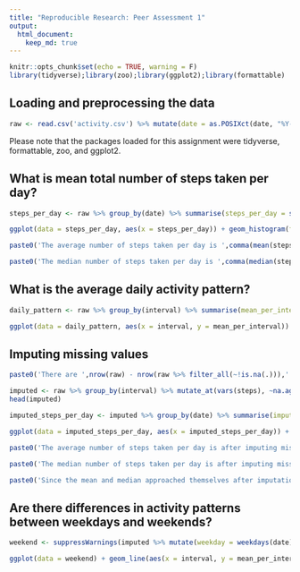 ```yaml
---
title: "Reproducible Research: Peer Assessment 1"
output: 
  html_document:
    keep_md: true
---
```


```r
knitr::opts_chunk$set(echo = TRUE, warning = F)
library(tidyverse);library(zoo);library(ggplot2);library(formattable)

```


## Loading and preprocessing the data
```r
raw <- read.csv('activity.csv') %>% mutate(date = as.POSIXct(date, "%Y-%m-$d"))
```
Please note that the packages loaded for this assignment were tidyverse, formattable, zoo, and ggplot2. 


## What is mean total number of steps taken per day?
```r
steps_per_day <- raw %>% group_by(date) %>% summarise(steps_per_day = sum(steps, na.rm = T))

ggplot(data = steps_per_day, aes(x = steps_per_day)) + geom_histogram(fill = 'blue',color = 'blue', bins = 15, alpha = 0.7) + labs(title = 'Histogram of the number of steps taken per day', y = 'Frequency', x = 'Daily steps')

paste0('The average number of steps taken per day is ',comma(mean(steps_per_day$steps_per_day),1),'.')

paste0('The median number of steps taken per day is ',comma(median(steps_per_day$steps_per_day),0),'.')

```




## What is the average daily activity pattern?
```r
daily_pattern <- raw %>% group_by(interval) %>% summarise(mean_per_interval = mean(steps, na.rm = T))

ggplot(data = daily_pattern, aes(x = interval, y = mean_per_interval)) + geom_line(color = 'red', size =1) + labs(title = 'Average steps per daily interval', x = 'interval', y = 'steps')

```




## Imputing missing values
```r
paste0('There are ',nrow(raw) - nrow(raw %>% filter_all(~!is.na(.))),' rows with missing data.')
```
```r
imputed <- raw %>% group_by(interval) %>% mutate_at(vars(steps), ~na.aggregate(.))
head(imputed)

```

```r

imputed_steps_per_day <- imputed %>% group_by(date) %>% summarise(imputed_steps_per_day = sum(steps, na.rm = T))

ggplot(data = imputed_steps_per_day, aes(x = imputed_steps_per_day)) + geom_histogram(fill = 'red',color = 'red', bins = 15, alpha = 0.7) + labs(title = 'Histogram of the number of steps taken per day',subtitle = 'No missing values', y = 'Frequency', x = 'Daily steps')

paste0('The average number of steps taken per day is after imputing missing values is ',comma(mean(imputed_steps_per_day$imputed_steps_per_day),1),' while the unimputed average was ',comma(mean(steps_per_day$steps_per_day),1),'. This represents a difference of ',abs(comma(mean(steps_per_day$steps_per_day),1)-comma(mean(imputed_steps_per_day$imputed_steps_per_day),1)),' steps.')

paste0('The median number of steps taken per day is after imputing missing values is ',comma(median(imputed_steps_per_day$imputed_steps_per_day),1),' while the unimputed median was ',comma(median(steps_per_day$steps_per_day),1),'. This represents a difference of ',abs(comma(median(steps_per_day$steps_per_day),1)-comma(median(imputed_steps_per_day$imputed_steps_per_day),1)),' steps.')

paste0('Since the mean and median approached themselves after imputation, the resulting distribution is therefore less skewed (in fact not skewed at all since mean = median) than the raw set).')

```



## Are there differences in activity patterns between weekdays and weekends?
```r
weekend <- suppressWarnings(imputed %>% mutate(weekday = weekdays(date),weekend = as.factor(ifelse(weekday %in% c('Saturday','Sunday'), 'weekend', 'weekday')))) %>% group_by(interval,weekend) %>% summarise(mean_per_interval = mean(steps, na.rm = T))

ggplot(data = weekend) + geom_line(aes(x = interval, y = mean_per_interval, color = weekend), show.legend = F, size = 1.1) + facet_wrap(~weekend) + labs(title = 'Average steps per daily interval, weekend vs weekday', x = 'interval', y = 'steps')
```

